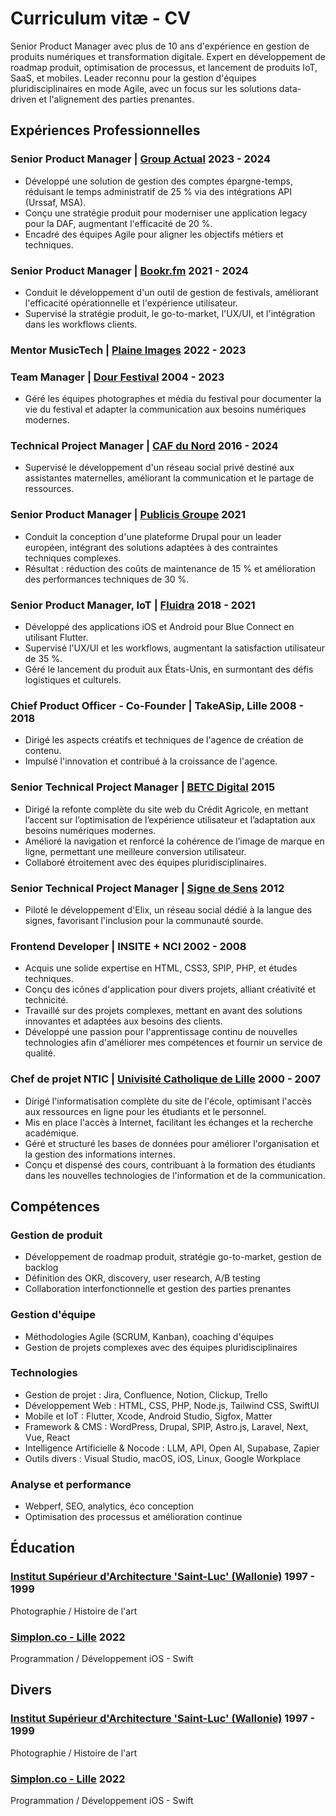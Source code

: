 # Curriculum vitæ - CV

Senior Product Manager avec plus de 10 ans d'expérience en gestion de produits numériques et transformation digitale. Expert en développement de roadmap produit, optimisation de processus, et lancement de produits IoT, SaaS, et mobiles. Leader reconnu pour la gestion d'équipes pluridisciplinaires en mode Agile, avec un focus sur les solutions data-driven et l'alignement des parties prenantes.

## Expériences Professionnelles

### Senior Product Manager | **<a href="https://www.groupeactual.eu/" target="_blank">Group Actual</a>** **2023 - 2024**

- Développé une solution de gestion des comptes épargne-temps, réduisant le temps administratif de 25 % via des intégrations API (Urssaf, MSA).
- Conçu une stratégie produit pour moderniser une application legacy pour la DAF, augmentant l'efficacité de 20 %.
- Encadré des équipes Agile pour aligner les objectifs métiers et techniques.

### Senior Product Manager | **<a href="https://bookr.fm/" target="_blank">Bookr.fm</a>** **2021 - 2024**

- Conduit le développement d'un outil de gestion de festivals, améliorant l'efficacité opérationnelle et l'expérience utilisateur.
- Supervisé la stratégie produit, le go-to-market, l'UX/UI, et l'intégration dans les workflows clients.

### Mentor MusicTech | **<a href="https://www.plaine-images.fr/" target="_blank">Plaine Images</a>** **2022 - 2023**

### Team Manager | **<a href="https://www.dourfestival.eu/" target="_blank">Dour Festival</a>** **2004 - 2023**

- Géré les équipes photographes et média du festival pour documenter la vie du festival et adapter la communication aux besoins numériques modernes.

### Technical Project Manager | **<a href="https://www.caf.fr/" target="_blank">CAF du Nord</a>** **2016 - 2024**

- Supervisé le développement d'un réseau social privé destiné aux assistantes maternelles, améliorant la communication et le partage de ressources.

### Senior Product Manager | **<a href="https://www.publicisgroupe.com/" target="_blank">Publicis Groupe</a>** **2021**

- Conduit la conception d'une plateforme Drupal pour un leader européen, intégrant des solutions adaptées à des contraintes techniques complexes.
- Résultat : réduction des coûts de maintenance de 15 % et amélioration des performances techniques de 30 %.

### Senior Product Manager, IoT | **<a href="https://www.fluidra.com/" target="_blank">Fluidra</a>** **2018 - 2021**

- Développé des applications iOS et Android pour Blue Connect en utilisant Flutter.
- Supervisé l'UX/UI et les workflows, augmentant la satisfaction utilisateur de 35 %.
- Géré le lancement du produit aux États-Unis, en surmontant des défis logistiques et culturels.

### Chief Product Officer - Co-Founder | TakeASip, Lille **2008 - 2018**

- Dirigé les aspects créatifs et techniques de l'agence de création de contenu.
- Impulsé l'innovation et contribué à la croissance de l'agence.

### Senior Technical Project Manager | **<a href="https://www.betc.com/" target="_blank">BETC Digital</a>** **2015**

- Dirigé la refonte complète du site web du Crédit Agricole, en mettant l’accent sur l’optimisation de l’expérience utilisateur et l’adaptation aux besoins numériques modernes.
- Amélioré la navigation et renforcé la cohérence de l’image de marque en ligne, permettant une meilleure conversion utilisateur.
- Collaboré étroitement avec des équipes pluridisciplinaires.

### Senior Technical Project Manager | **<a href="https://www.signedesens.org/" target="_blank">Signe de Sens</a>** **2012**

- Piloté le développement d'Elix, un réseau social dédié à la langue des signes, favorisant l'inclusion pour la communauté sourde.

### Frontend Developer | INSITE + NCI **2002 - 2008**

- Acquis une solide expertise en HTML, CSS3, SPIP, PHP, et études techniques.
- Conçu des icônes d'application pour divers projets, alliant créativité et technicité.
- Travaillé sur des projets complexes, mettant en avant des solutions innovantes et adaptées aux besoins des clients.
- Développé une passion pour l'apprentissage continu de nouvelles technologies afin d'améliorer mes compétences et fournir un service de qualité.

### Chef de projet NTIC | **<a href="https://icl.fr/" target="_blank">Univisité Catholique de Lille</a>** **2000 - 2007**

- Dirigé l'informatisation complète du site de l'école, optimisant l'accès aux ressources en ligne pour les étudiants et le personnel.
- Mis en place l'accès à Internet, facilitant les échanges et la recherche académique.
- Géré et structuré les bases de données pour améliorer l'organisation et la gestion des informations internes.
- Conçu et dispensé des cours, contribuant à la formation des étudiants dans les nouvelles technologies de l'information et de la communication.

## Compétences

### Gestion de produit
- Développement de roadmap produit, stratégie go-to-market, gestion de backlog
- Définition des OKR, discovery, user research, A/B testing
- Collaboration interfonctionnelle et gestion des parties prenantes

### Gestion d'équipe
- Méthodologies Agile (SCRUM, Kanban), coaching d'équipes
- Gestion de projets complexes avec des équipes pluridisciplinaires

### Technologies
- Gestion de projet : Jira, Confluence, Notion, Clickup, Trello
- Développement Web : HTML, CSS, PHP, Node.js, Tailwind CSS, SwiftUI
- Mobile et IoT : Flutter, Xcode, Android Studio, Sigfox, Matter
- Framework & CMS : WordPress, Drupal, SPIP, Astro.js, Laravel, Next, Vue, React
- Intelligence Artificielle & Nocode : LLM, API, Open AI, Supabase, Zapier
- Outils divers : Visual Studio, macOS, iOS, Linux, Google Workplace

### Analyse et performance
- Webperf, SEO, analytics, éco conception
- Optimisation des processus et amélioration continue

## Éducation

### **<a href="https://www.saint-luc.be/" target="_blank">Institut Supérieur d'Architecture 'Saint-Luc' (Wallonie)</a>** **1997 - 1999**
Photographie / Histoire de l'art

### **<a href="https://simplon.co/" target="_blank">Simplon.co - Lille</a>** **2022**
Programmation / Développement iOS - Swift

## Divers

### **<a href="https://www.saint-luc.be/" target="_blank">Institut Supérieur d'Architecture 'Saint-Luc' (Wallonie)</a>** **1997 - 1999**
Photographie / Histoire de l'art

### **<a href="https://simplon.co/" target="_blank">Simplon.co - Lille</a>** **2022**
Programmation / Développement iOS - Swift